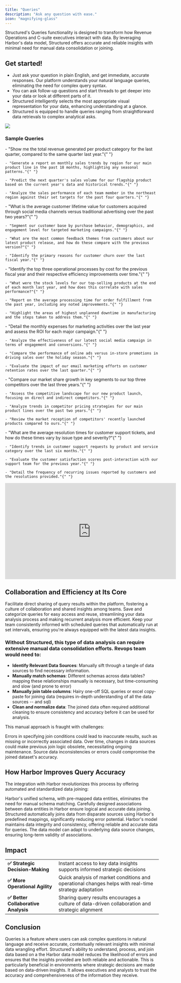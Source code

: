 ```yaml
---
title: "Queries"
description: "Ask any question with ease."
icon: "magnifying-glass"
---
```


Structured's Queries functionality is designed to transform how Revenue Operations and C-suite executives interact with data. By leveraging Harbor's data model, Structured offers accurate and reliable insights with minimal need for manual data consolidation or joining.

## **Get started!**

- Just ask your question in plain English, and get immediate, accurate responses. Our platform understands your natural language queries, eliminating the need for complex query syntax.
- You can ask follow-up questions and start threads to get deeper into your data or look at different parts of it.
- Structured intelligently selects the most appropriate visual representation for your data, enhancing understanding at a glance.
- Structured is equipped to handle queries ranging from straightforward data retrievals to complex analytical asks.

<Frame caption="Example query">
  <img noZoom src="/images/queries.png" />
</Frame>

### Sample Queries

<AccordionGroup>
  <Accordion title="Revenue and Sales Analysis" icon="chart-pie">
    - "Show me the total revenue generated per product category for the last quarter, compared to the same quarter last year."{" "}

    - "Generate a report on monthly sales trends by region for our main product line in the past 18 months, highlighting any seasonal patterns."{" "}

    - "Predict the next quarter's sales volume for our flagship product based on the current year's data and historical trends."{" "}

    - "Analyze the sales performance of each team member in the northeast region against their set targets for the past four quarters."{" "}

  </Accordion>

  <Accordion title="Customer Insights" icon="users">
    - "What is the average customer lifetime value for customers acquired through social media channels versus traditional advertising over the past two years?"{" "}

    - "Segment our customer base by purchase behavior, demographics, and engagement level for targeted marketing campaigns."{" "}

    - "What are the most common feedback themes from customers about our latest product release, and how do these compare with the previous version?"{" "}

    - "Identify the primary reasons for customer churn over the last fiscal year."{" "}

  </Accordion>

  <Accordion title="Operational Efficiency" icon="gear">
    - "Identify the top three operational processes by cost for the previous fiscal year and their respective efficiency improvements over time."{" "}

    - "What were the stock levels for our top-selling products at the end of each month last year, and how does this correlate with sales performance?"{" "}

    - "Report on the average processing time for order fulfillment from the past year, including any noted improvements."{" "}

    - "Highlight the areas of highest unplanned downtime in manufacturing and the steps taken to address them."{" "}

  </Accordion>

  <Accordion title="Marketing ROI and Campaign Analysis" icon="bullhorn">
    - "Detail the monthly expenses for marketing activities over the last year and assess the ROI for each major campaign."{" "}

    - "Analyze the effectiveness of our latest social media campaign in terms of engagement and conversions."{" "}

    - "Compare the performance of online ads versus in-store promotions in driving sales over the holiday season."{" "}

    - "Evaluate the impact of our email marketing efforts on customer retention rates over the last quarter."{" "}

  </Accordion>

  <Accordion title="Competitive Analysis" icon="chart-line">
    - "Compare our market share growth in key segments to our top three competitors over the last three years."{" "}

    - "Assess the competitive landscape for our new product launch, focusing on direct and indirect competitors."{" "}

    - "Analyze trends in competitor pricing strategies for our main product lines over the past two years."{" "}

    - "Review the market reception of competitors' recently launched products compared to ours."{" "}

  </Accordion>

  <Accordion title="Customer Support and Service Quality" icon="headset">
    - "What are the average resolution times for customer support tickets, and how do these times vary by issue type and severity?"{" "}

    - "Identify trends in customer support requests by product and service category over the last six months."{" "}

    - "Evaluate the customer satisfaction scores post-interaction with our support team for the previous year."{" "}

    - "Detail the frequency of recurring issues reported by customers and the resolutions provided."{" "}

  </Accordion>
</AccordionGroup>

<iframe
  width="560"
  height="315"
  src="https://www.youtube.com/embed/VkG8jRQ7TqY?si=dotlqH5C6W3ewqMY"
  title="YouTube video player"
  frameborder="0"
  allow="accelerometer; autoplay; clipboard-write; encrypted-media; gyroscope; picture-in-picture; web-share"
  allowfullscreen
></iframe>

## Collaboration and Efficiency at Its Core

<CardGroup cols={3}>
  <Card title="Seamless Sharing" icon="share">
    Facilitate direct sharing of query results within the platform, fostering a
    culture of collaboration and shared insights among teams.
  </Card>
  <Card title="Query Management" icon="floppy-disk">
    Save and categorize queries for easy access and reuse, streamlining your
    data analysis process and making recurrent analysis more efficient.
  </Card>
  <Card title="Scheduled Insights" icon="clock">
    Keep your team consistently informed with scheduled queries that
    automatically run at set intervals, ensuring you're always equipped with the
    latest data insights.
  </Card>
</CardGroup>

### Without Structured, this type of data analysis can require extensive manual data consolidation efforts. Revops team would need to:

- **Identify Relevant Data Sources**: Manually sift through a tangle of data sources to find necessary information.
- **Manually match schemas**: Different schemas across data tables? mapping these relationships manually is necessary, but time-consuming and slow (and prone to error)
- **Manually join table columns**: Hairy one-off SQL queries or excel copy-paste for joining data (requires in-depth understanding of all the data sources -- and sql)
- **Clean and normalize data**: The joined data often required additional cleaning to ensure consistency and accuracy before it can be used for analysis.

This manual approach is fraught with challenges:

<Steps>
  <Step title="Complexity of Join Conditions" icon="puzzle-piece">
    Errors in specifying join conditions could lead to inaccurate results, such
    as missing or incorrectly associated data.
  </Step>
  <Step title="Schema Evolution" icon="rotate">
    Over time, changes in data sources could make previous join logic obsolete,
    necessitating ongoing maintenance.
  </Step>
  <Step title="Data Quality Issues" icon="triangle-exclamation">
    Source data inconsistencies or errors could compromise the joined dataset's
    accuracy.
  </Step>
</Steps>

## How Harbor Improves Query Accuracy

The integration with Harbor revolutionizes this process by offering automated and standardized data joining:

<AccordionGroup>
  <Accordion title="🔄 Pre-defined Schemas" defaultOpen>
    Harbor's unified schema, with pre-mapped data entities, eliminates the need
    for manual schema matching.
  </Accordion>
  <Accordion title="📍 Standardized Associations" defaultOpen>
    Carefully designed associations between data entities in Harbor ensure
    logical and accurate data joining.
  </Accordion>
  <Accordion title="💡 Automated Joining Process" defaultOpen>
    Structured automatically joins data from disparate sources using Harbor's
    predefined mappings, significantly reducing error potential.
  </Accordion>
  <Accordion title="📍 Data Integrity and Consistency" defaultOpen>
    Harbor's model maintains data integrity and consistency, offering reliable
    and accurate data for queries.
  </Accordion>
  <Accordion title="💡 Adaptability to Schema Changes" defaultOpen>
    The data model can adapt to underlying data source changes, ensuring
    long-term validity of associations.
  </Accordion>
</AccordionGroup>

## **Impact**

|                                      |                                                                                                      |
| ------------------------------------ | ---------------------------------------------------------------------------------------------------- |
| **✅ Strategic Decision-Making**     | Instant access to key data insights supports informed strategic decisions                            |
| **✅ More Operational Agility**      | Quick analysis of market conditions and operational changes helps with real-time strategy adaptation |
| **✅ Better Collaborative Analysis** | Sharing query results encourages a culture of data-driven collaboration and strategic alignment      |

## **Conclusion**

Queries is a feature where users can ask complex questions in natural language and receive accurate, contextually relevant insights with minimal data wrangling effort. Structured's ability to understand, process, and join data based on a the Harbor data model reduces the likelihood of errors and ensures that the insights provided are both reliable and actionable. This is particularly beneficial in environments where strategic decisions are made based on data-driven insights. It allows executives and analysts to trust the accuracy and comprehensiveness of the information they receive.
